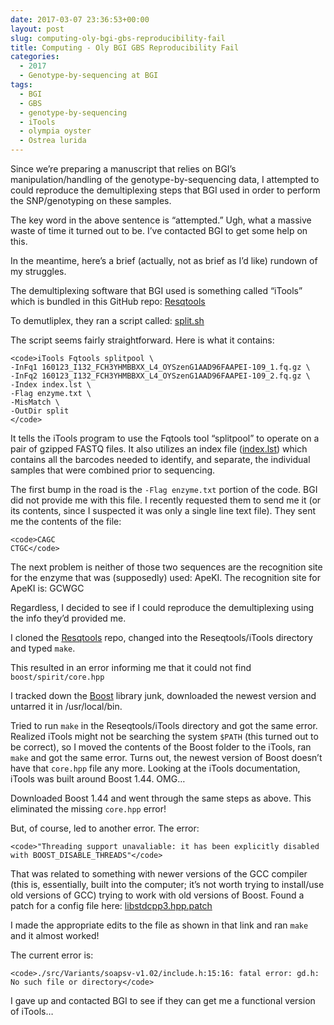 ```yaml
---
date: 2017-03-07 23:36:53+00:00
layout: post
slug: computing-oly-bgi-gbs-reproducibility-fail
title: Computing - Oly BGI GBS Reproducibility Fail
categories:
  - 2017
  - Genotype-by-sequencing at BGI
tags:
  - BGI
  - GBS
  - genotype-by-sequencing
  - iTools
  - olympia oyster
  - Ostrea lurida
---
```


Since we're preparing a manuscript that relies on BGI's manipulation/handling of the genotype-by-sequencing data, I attempted to could reproduce the demultiplexing steps that BGI used in order to perform the SNP/genotyping on these samples.

The key word in the above sentence is "attempted." Ugh, what a massive waste of time it turned out to be. I've contacted BGI to get some help on this.

In the meantime, here's a brief (actually, not as brief as I'd like) rundown of my struggles.

The demultiplexing software that BGI used is something called "iTools" which is bundled in this GitHub repo: [Resqtools](https://github.com/BGI-shenzhen/Reseqtools)

To demutliplex, they ran a script called: [split.sh](https://owl.fish.washington.edu/nightingales/O_lurida/20160223_gbs/split.sh)

The script seems fairly straightforward. Here is what it contains:


    
    <code>iTools Fqtools splitpool \
    -InFq1 160123_I132_FCH3YHMBBXX_L4_OYSzenG1AAD96FAAPEI-109_1.fq.gz \
    -InFq2 160123_I132_FCH3YHMBBXX_L4_OYSzenG1AAD96FAAPEI-109_2.fq.gz \
    -Index index.lst \
    -Flag enzyme.txt \
    -MisMatch \
    -OutDir split
    </code>



It tells the iTools program to use the Fqtools tool "splitpool" to operate on a pair of gzipped FASTQ files. It also utilizes an index file ([index.lst](https://owl.fish.washington.edu/nightingales/O_lurida/20160223_gbs/index.lst)) which contains all the barcodes needed to identify, and separate, the individual samples that were combined prior to sequencing.

The first bump in the road is the `-Flag enzyme.txt` portion of the code. BGI did not provide me with this file. I recently requested them to send me it (or its contents, since I suspected it was only a single line text file). They sent me the contents of the file:


    
    <code>CAGC
    CTGC</code>



The next problem is neither of those two sequences are the recognition site for the enzyme that was (supposedly) used: ApeKI. The recognition site for ApeKI is: GCWGC

Regardless, I decided to see if I could reproduce the demultiplexing using the info they'd provided me.

I cloned the [Resqtools](https://github.com/BGI-shenzhen/Reseqtools) repo, changed into the Reseqtools/iTools directory and typed `make`.

This resulted in an error informing me that it could not find `boost/spirit/core.hpp`

I tracked down the [Boost](https://www.boost.org/) library junk, downloaded the newest version and untarred it in /usr/local/bin.

Tried to run `make` in the Reseqtools/iTools directory and got the same error. Realized iTools might not be searching the system `$PATH` (this turned out to be correct), so I moved the contents of the Boost folder to the iTools, ran `make` and got the same error. Turns out, the newest version of Boost doesn't have that `core.hpp` file any more. Looking at the iTools documentation, iTools was built around Boost 1.44. OMG...

Downloaded Boost 1.44 and went through the same steps as above. This eliminated the missing `core.hpp` error!

But, of course, led to another error. The error:


    
    <code>"Threading support unavaliable: it has been explicitly disabled with BOOST_DISABLE_THREADS"</code>



That was related to something with newer versions of the GCC compiler (this is, essentially, built into the computer; it's not worth trying to install/use old versions of GCC) trying to work with old versions of Boost. Found a patch for a config file here: [libstdcpp3.hpp.patch](https://svn.boost.org/trac/boost/attachment/ticket/6165/libstdcpp3.hpp.patch)

I made the appropriate edits to the file as shown in that link and ran `make` and it almost worked!

The current error is:


    
    <code>./src/Variants/soapsv-v1.02/include.h:15:16: fatal error: gd.h: No such file or directory</code>



I gave up and contacted BGI to see if they can get me a functional version of iTools...
